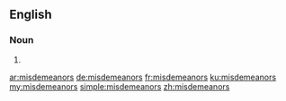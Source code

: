 ==English==

===Noun===
{{head|en|noun plural form}}

# {{plural of|misdemeanor|lang=en}}

[[ar:misdemeanors]]
[[de:misdemeanors]]
[[fr:misdemeanors]]
[[ku:misdemeanors]]
[[my:misdemeanors]]
[[simple:misdemeanors]]
[[zh:misdemeanors]]